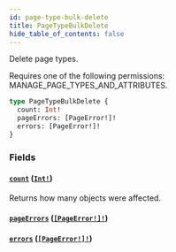 ```yaml
---
id: page-type-bulk-delete
title: PageTypeBulkDelete
hide_table_of_contents: false
---
```


Delete page types.

Requires one of the following permissions: MANAGE_PAGE_TYPES_AND_ATTRIBUTES.

```graphql
type PageTypeBulkDelete {
  count: Int!
  pageErrors: [PageError!]!
  errors: [PageError!]!
}
```

### Fields

#### [`count`](#) ([`Int!`](../../../developer/api-reference/scalars/int))

Returns how many objects were affected.

#### [`pageErrors`](#) ([`[PageError!]!`](../../../developer/api-reference/objects/page-error))

#### [`errors`](#) ([`[PageError!]!`](../../../developer/api-reference/objects/page-error))
